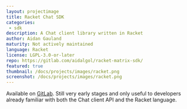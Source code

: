 ```yaml
---
layout: projectimage
title: Racket Chat SDK
categories:
 - sdk
description: A Chat client library written in Racket
author: Aidan Gauland
maturity: Not actively maintained
language: Racket
license: LGPL-3.0-or-later
repo: https://gitlab.com/aidalgol/racket-matrix-sdk/
featured: true
thumbnail: /docs/projects/images/racket.png
screenshot: /docs/projects/images/racket.png
---
```


Available on [GitLab](https://gitlab.com/aidalgol/racket-matrix-sdk/).  Still very early stages and only useful to developers already familiar with both the Chat client API and the Racket language.
